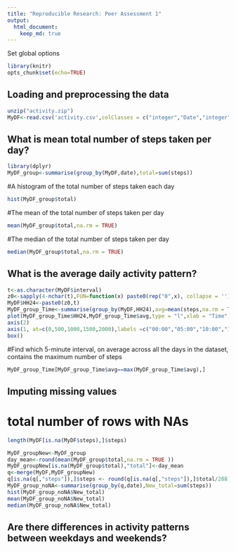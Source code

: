 ```yaml
---
title: "Reproducible Research: Peer Assessment 1"
output: 
  html_document:
    keep_md: true
---
```



Set global options
```r
library(knitr)
opts_chunk$set(echo=TRUE)
```


## Loading and preprocessing the data
```r
unzip("activity.zip")
MyDF<-read.csv('activity.csv',colClasses = c("integer","Date","integer"))
```

## What is mean total number of steps taken per day?

```r
library(dplyr)
MyDF_group<-summarise(group_by(MyDF,date),total=sum(steps))
```

#A histogram of the total number of steps taken each day 
```r
hist(MyDF_group$total)
```

#The mean of the total number of steps taken per day

```r
mean(MyDF_group$total,na.rm = TRUE)
```

#The median of the total number of steps taken per day

```r
median(MyDF_group$total,na.rm = TRUE)
```


## What is the average daily activity pattern?
```r
t<-as.character(MyDF$interval)
z0<-sapply(4-nchar(t),FUN=function(x) paste0(rep("0",x), collapse = ''))
MyDF$HH24<-paste0(z0,t)
MyDF_group_Time<-summarise(group_by(MyDF,HH24),avg=mean(steps,na.rm = TRUE))
plot(MyDF_group_Time$HH24,MyDF_group_Time$avg,type = "l",xlab = "Time",ylab = "average number of steps",axes = FALSE,main="Average daily activity pattern",sub="Average number of steps taken per 5 minutes")
axis(2)
axis(1, at=c(0,500,1000,1500,2000),labels =c("00:00","05:00","10:00","15:00","20:00"),las=2)
box()
```


#Find which 5-minute interval, on average across all the days in the dataset, contains the maximum number of steps

```r
MyDF_group_Time[MyDF_group_Time$avg==max(MyDF_group_Time$avg),]
```

## Imputing missing values

# total number of rows with NAs
```r
length(MyDF[is.na(MyDF$steps),]$steps)
```

```r
MyDF_groupNew<-MyDF_group
day_mean<-round(mean(MyDF_group$total,na.rm = TRUE ))
MyDF_groupNew[is.na(MyDF_group$total),"total"]<-day_mean  
q<-merge(MyDF,MyDF_groupNew)
q[is.na(q[,"steps"]),]$steps <- round(q[is.na(q[,"steps"]),]$total/288)
MyDF_group_noNA<-summarise(group_by(q,date),New_total=sum(steps))
hist(MyDF_group_noNA$New_total)
mean(MyDF_group_noNA$New_total)
median(MyDF_group_noNA$New_total)
```

## Are there differences in activity patterns between weekdays and weekends?
